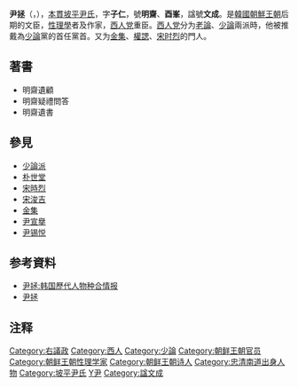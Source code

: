 {{Infobox Korean name
|img= Yun Jeung.jpg
|imgwidth=
|caption=
|hangul=윤증
|hanja=尹拯
|rr=Yun Jeung
|mr=Yun Jeung
|hangulja=자인
|hanjaja=子仁
|rrja=Jain
|mrja=Jain
|hangulho=명재、유봉
|hanjaho=明齋、酉峯
|rrho=Myungjae、Yubong
|mrho=UaMyungjae、Yubong
|tablewidth=265
|color=lavender
}}

'''尹拯'''（{{lang-ko|윤증}}，{{bd|1629年||1714年|1月30日|}}），[[本貫|本貫]][[坡平尹氏|坡平尹氏]]，字'''子仁'''，號'''明齋'''、'''酉峯'''，諡號'''文成'''。是[[韓國|韓國]][[朝鮮王朝|朝鮮王朝]]后期的文臣，[[性理學|性理學]]者及作家，[[西人党|西人党]]重臣。[[西人党|西人党]]分为[[老論|老論]]、[[少論|少論]]兩派時，他被推戴為[[少論|少論]]黨的首任黨首。又为[[金集|金集]]、[[權諰|權諰]]、[[宋时烈|宋时烈]]的門人。

== 著書 ==
* 明齋遺顧
* 明齋疑禮問答
* 明齋遺書

== 參見 ==
* [[少論派|少論派]]
* [[朴世堂|朴世堂]]
* [[宋時烈|宋時烈]]
* [[宋浚吉|宋浚吉]]
* [[金集|金集]]
* [[尹宣擧|尹宣擧]]
* [[尹锡悦|尹锡悦]]

== 参考資料 ==
* [http://people.aks.ac.kr/front/tabCon/ppl/pplView.aks?pplId=PPL_6JOb_A1629_1_0008685 尹拯:韩国歷代人物种合情报] {{Wayback|url=http://people.aks.ac.kr/front/tabCon/ppl/pplView.aks?pplId=PPL_6JOb_A1629_1_0008685 |date=20160304112707 }} {{ko}}
* [http://100.naver.com/100.nhn?docid=123808 尹拯] {{ko}}

==注释==
<div class="references-small">
<references />
</div>

{{右議政}}
{{korea-bio-stub}}
{{writer-stub}}

{{DEFAULTSORT:Y}}
[[Category:右議政|Category:右議政]]
[[Category:西人|Category:西人]]
[[Category:少論|Category:少論]]
[[Category:朝鲜王朝官员|Category:朝鲜王朝官员]]
[[Category:朝鲜王朝性理学家|Category:朝鲜王朝性理学家]]
[[Category:朝鲜王朝诗人|Category:朝鲜王朝诗人]]
[[Category:忠清南道出身人物|Category:忠清南道出身人物]]
[[Category:坡平尹氏|Category:坡平尹氏]]
[[Category:尹姓|Y尹]]
[[Category:諡文成|Category:諡文成]]